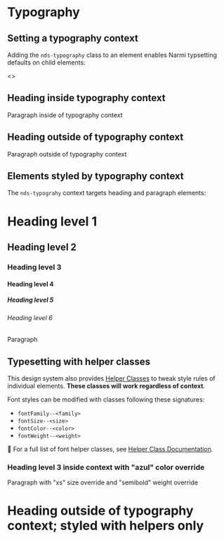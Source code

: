 
<Meta title="Style/Typography" />

# Typography

## Setting a typography context

Adding the `nds-typography` class to an element enables Narmi typsetting defaults
on child elements:

<Canvas isExpanded>
  <>
    <div className="nds-typography">
      <h2>Heading inside typography context</h2>
      <p>Paragraph inside of typography context</p>
    </div>
    <h2>Heading outside of typography context</h2>
    <p>Paragraph outside of typography context</p>
  </>
</Canvas>

## Elements styled by typography context

The `nds-typograhy` context targets heading and paragraph elements:

<Canvas isExpanded>
  <div className="nds-typography">
    <h1>Heading level 1</h1>
    <h2>Heading level 2</h2>
    <h3>Heading level 3</h3>
    <h4>Heading level 4</h4>
    <h5>Heading level 5</h5>
    <h6>Heading level 6</h6>
    <p>Paragraph</p>
  </div>
</Canvas>

## Typesetting with helper classes

This design system also provides [Helper Classes](?path=/docs/style-helper-classes--using-helper-classes)
to tweak style rules of individual elements. **These classes will work regardless of context**.

Font styles can be modified with classes following these signatures:

- `fontFamily--<family>`
- `fontSize--<size>`
- `fontColor--<color>`
- `fontWeight--<weight>`

📖 For a full list of font helper classes, see [Helper Class Documentation](?path=/docs/style-helper-classes--using-helper-classes#font).

<Canvas isExpanded>
  <div className="nds-typography">
    <h3 className="fontColor--azul">
      Heading level 3 inside context with "azul" color override
    </h3>
    <p className="fontSize--xs fontWeight--semibold">
      Paragraph with "xs" size override and "semibold" weight override
    </p>
  </div>
  <h1 className="fontFamily--heading fontSize--xl fontWeight--bold fontColor--heading">
    Heading outside of typography context; styled with helpers only
  </h1>
</Canvas>
